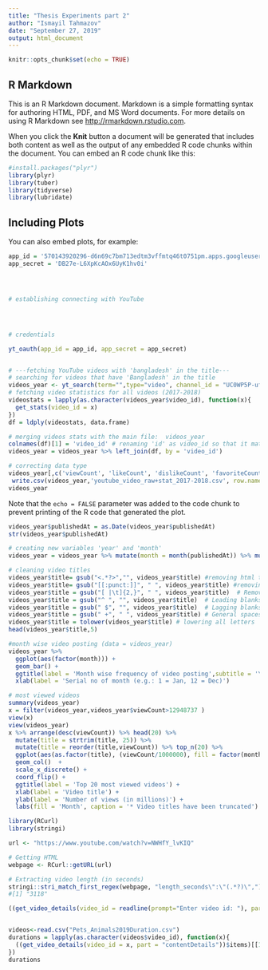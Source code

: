 ```yaml
---
title: "Thesis Experiments part 2"
author: "Ismayil Tahmazov"
date: "September 27, 2019"
output: html_document
---
```


```r
knitr::opts_chunk$set(echo = TRUE)
```

## R Markdown

This is an R Markdown document. Markdown is a simple formatting syntax for authoring HTML, PDF, and MS Word documents. For more details on using R Markdown see <http://rmarkdown.rstudio.com>.

When you click the **Knit** button a document will be generated that includes both content as well as the output of any embedded R code chunks within the document. You can embed an R code chunk like this:

```r

#install.packages("plyr")
library(plyr)
library(tuber)
library(tidyverse)
library(lubridate)
```

## Including Plots

You can also embed plots, for example:

```r


app_id = '570143920296-d6n69c7bm713edtm3vffmtq46t0751pm.apps.googleusercontent.com'
app_secret = 'DB27e-L6XpKcAOx6UyK1hv0i'




# establishing connecting with YouTube




# credentials 

yt_oauth(app_id = app_id, app_secret = app_secret)


# ---fetching YouTube videos with 'bangladesh' in the title---
# searching for videos that have 'Bangladesh' in the title
videos_year <- yt_search(term="",type="video", channel_id = "UC0WP5P-ufpRfjbNrmOWwLBQ")
# fetching video statistics for all videos (2017-2018)
videostats = lapply(as.character(videos_year$video_id), function(x){
  get_stats(video_id = x)
})
df = ldply(videostats, data.frame)

# merging videos stats with the main file:  videos_year
colnames(df)[1] = 'video_id' # renaming 'id' as video_id so that it matches same coluimn in main table
videos_year = videos_year %>% left_join(df, by = 'video_id')

# correcting data type
videos_year[,c('viewCount', 'likeCount', 'dislikeCount', 'favoriteCount', 'commentCount')]=apply(videos_year[,c('viewCount', 'likeCount', 'dislikeCount', 'favoriteCount', 'commentCount')],2,as.numeric)
 write.csv(videos_year,'youtube_video_raw+stat_2017-2018.csv', row.names = FALSE)
videos_year
```

Note that the `echo = FALSE` parameter was added to the code chunk to prevent printing of the R code that generated the plot.
```r
videos_year$publishedAt = as.Date(videos_year$publishedAt)
str(videos_year$publishedAt)
```

```r
# creating new variables 'year' and 'month'
videos_year = videos_year %>% mutate(month = month(publishedAt)) %>% mutate(year = year(publishedAt))
```
```r
# cleaning video titles
videos_year$title= gsub("<.*?>","", videos_year$title) #removing html tags
videos_year$title= gsub("[[:punct:]]", " ", videos_year$title) #removing html tags
videos_year$title = gsub("[ |\t]{2,}", " ", videos_year$title)  # Remove tabs
videos_year$title = gsub("^ ", "", videos_year$title)  # Leading blanks
videos_year$title = gsub(" $", "", videos_year$title)  # Lagging blanks
videos_year$title = gsub(" +", " ", videos_year$title) # General spaces 
videos_year$title = tolower(videos_year$title) # lowering all letters
head(videos_year$title,5)
```
```r
#month wise video posting (data = videos_year)
videos_year %>% 
  ggplot(aes(factor(month))) + 
  geom_bar() + 
  ggtitle(label = 'Month wise frequency of video posting',subtitle = 'Year 2017 to 2018') +
  xlab(label = 'Serial no of month (e.g.: 1 = Jan, 12 = Dec)')
```
```r
# most viewed videos
summary(videos_year)
x = filter(videos_year,videos_year$viewCount>12948737 )
view(x)
view(videos_year)
x %>% arrange(desc(viewCount)) %>% head(20) %>%
  mutate(title = strtrim(title, 25)) %>%
  mutate(title = reorder(title,viewCount)) %>% top_n(20) %>% 
  ggplot(aes(as.factor(title), (viewCount/1000000), fill = factor(month))) + 
  geom_col()  + 
  scale_x_discrete() +
  coord_flip() +
  ggtitle(label = 'Top 20 most viewed videos') + 
  xlab(label = 'Video title') + 
  ylab(label = 'Number of views (in millions)') +
  labs(fill = 'Month', caption = '* Video titles have been truncated')
```
```r
library(RCurl)
library(stringi)

url <- "https://www.youtube.com/watch?v=NWHfY_lvKIQ"

# Getting HTML 
webpage <- RCurl::getURL(url)

# Extracting video length (in seconds)
stringi::stri_match_first_regex(webpage, "length_seconds\":\"(.*?)\",")[[2]]
#[1] "3118"

```
```r


((get_video_details(video_id = readline(prompt="Enter video id: "), part = "contentDetails"))$items)[[1]]$contentDetails$duration



```

```r
videos<-read.csv("Pets_Animals2019Duration.csv")
durations = lapply(as.character(videos$video_id), function(x){
  ((get_video_details(video_id = x, part = "contentDetails"))$items)[[1]]$contentDetails$duration
})
durations



```

